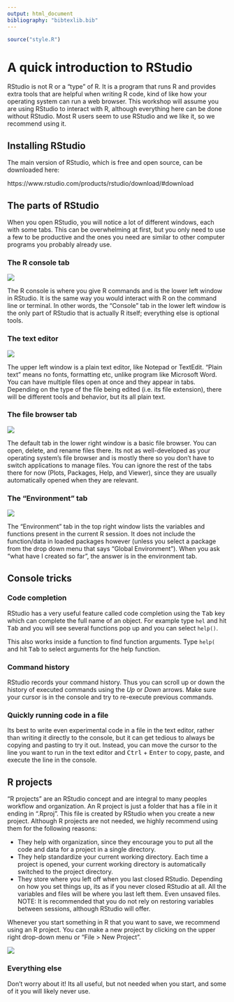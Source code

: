 ```yaml
---
output: html_document
bibliography: "bibtexlib.bib"
---
```


```r
source("style.R")
```

# A quick introduction to RStudio

RStudio is not R or a "type" of R.
It is a program that runs R and provides extra tools that are helpful when writing R code, kind of like how your operating system can run a web browser.
This workshop will assume you are using RStudio to interact with R, although everything here can be done without RStudio.
Most R users seem to use RStudio and we like it, so we recommend using it.


## Installing RStudio

The main version of RStudio, which is free and open source, can be downloaded here:

https://www.rstudio.com/products/rstudio/download/#download

## The parts of RStudio

When you open RStudio, you will notice a lot of different windows, each with some tabs.
This can be overwhelming at first, but you only need to use a few to be productive and the ones you need are similar to other computer programs you probably already use.

### The R console tab

![](images/rstudio_console.png)

The R console is where you give R commands and is the lower left window in RStudio.
It is the same way you would interact with R on the command line or terminal.
In other words, the "Console" tab in the lower left window is the only part of RStudio that is actually R itself; everything else is optional tools. 

### The text editor

![](images/rstudio_text_editor.png)

The upper left window is a plain text editor, like Notepad or TextEdit.
"Plain text" means no fonts, formatting etc, unlike program like Microsoft Word.
You can have multiple files open at once and they appear in tabs.
Depending on the type of the file being edited (i.e. its file extension), there will be different tools and behavior, but its all plain text.

### The file browser tab

![](images/rstudio_file_browser.png)

The default tab in the lower right window is a basic file browser.
You can open, delete, and rename files there.
Its not as well-developed as your operating system's file browser and is mostly there so you don't have to switch applications to manage files.
You can ignore the rest of the tabs there for now (Plots, Packages, Help, and Viewer), since they are usually automatically opened when they are relevant.

### The "Environment" tab

![](images/rstudio_envrionment.png)

The "Environment" tab in the top right window lists the variables and functions present in the current R session.
It does not include the function/data in loaded packages however (unless you select a package from the drop down menu that says "Global Environment").
When you ask "what have I created so far", the answer is in the environment tab. 

## Console tricks

### Code completion

RStudio has a very useful feature called code completion using the <kbd>Tab</kbd> key which can complete the full name of an object. 
For example type `hel` and hit <kbd>Tab</kbd> and you will see several functions pop up and you can select `help()`.

This also works inside a function to find function arguments.
Type `help(` and hit <kbd>Tab</kbd> to select arguments for the help function.

### Command history

RStudio records your command history. Thus you can scroll up or down the history of executed commands using the *Up* or *Down* arrows.
Make sure your cursor is in the console and try to re-execute previous commands.

### Quickly running code in a file

Its best to write even experimental code in a file in the text editor, rather than writing it directly to the console, but it can get tedious to always be copying and pasting to try it out.
Instead, you can move the cursor to the line you want to run in the text editor and <kbd>Ctrl</kbd> + <kbd>Enter</kbd> to copy, paste, and execute the line in the console.

## R projects

"R projects" are an RStudio concept and are integral to many peoples workflow and organization.
An R project is just a folder that has a file in it ending in ".Rproj".
This file is created by RStudio when you create a new project.
Although R projects are not needed, we highly recommend using them for the following reasons:

* They help with organization, since they encourage you to put all the code and data for a project in a single directory.
* They help standardize your current working directory. Each time a project is opened, your current working directory is automatically switched to the project directory.
* They store where you left off when you last closed RStudio. Depending on how you set things up, its as if you never closed RStudio at all. All the variables and files will be where you last left them. Even unsaved files. NOTE: It is recommended that you do not rely on restoring variables between sessions, although RStudio will offer. 

Whenever you start something in R that you want to save, we recommend using an R project.
You can make a new project by clicking on the upper right drop-down menu or "File > New Project".

![](images/rstudio_project.png)


### Everything else

Don't worry about it!
Its all useful, but not needed when you start, and some of it you will likely never use.



